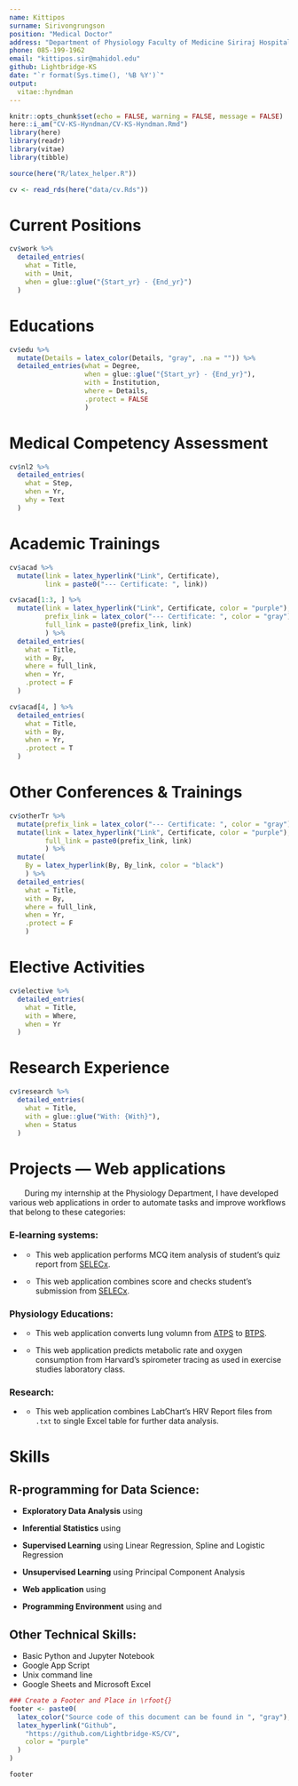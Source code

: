 ```yaml
---
name: Kittipos
surname: Sirivongrungson
position: "Medical Doctor"
address: "Department of Physiology Faculty of Medicine Siriraj Hospital,\\tabularnewline Mahidol University"
phone: 085-199-1962
email: "kittipos.sir@mahidol.edu"
github: Lightbridge-KS
date: "`r format(Sys.time(), '%B %Y')`"
output: 
  vitae::hyndman
---
```


```r
knitr::opts_chunk$set(echo = FALSE, warning = FALSE, message = FALSE)
here::i_am("CV-KS-Hyndman/CV-KS-Hyndman.Rmd")
library(here)
library(readr)
library(vitae)
library(tibble)

source(here("R/latex_helper.R"))
```

```r
cv <- read_rds(here("data/cv.Rds"))
```

# Current Positions

```r
cv$work %>% 
  detailed_entries(
    what = Title,
    with = Unit,
    when = glue::glue("{Start_yr} - {End_yr}")
  )
```

# Educations

```r
cv$edu %>% 
  mutate(Details = latex_color(Details, "gray", .na = "")) %>% 
  detailed_entries(what = Degree,
                   when = glue::glue("{Start_yr} - {End_yr}"),
                   with = Institution,
                   where = Details,
                   .protect = FALSE
                   )
```

# Medical Competency Assessment

```r
cv$nl2 %>% 
  detailed_entries(
    what = Step,
    when = Yr,
    why = Text
  )
```

# Academic Trainings

```r
cv$acad %>% 
  mutate(link = latex_hyperlink("Link", Certificate),
         link = paste0("--- Certificate: ", link))
```

```r
cv$acad[1:3, ] %>% 
  mutate(link = latex_hyperlink("Link", Certificate, color = "purple"),
         prefix_link = latex_color("--- Certificate: ", color = "gray"),
         full_link = paste0(prefix_link, link)
         ) %>% 
  detailed_entries(
    what = Title,
    with = By,
    where = full_link,
    when = Yr,
    .protect = F
  )
```

```r
cv$acad[4, ] %>% 
  detailed_entries(
    what = Title,
    with = By,
    when = Yr,
    .protect = T
  )
```

# Other Conferences & Trainings

```r
cv$otherTr %>% 
  mutate(prefix_link = latex_color("--- Certificate: ", color = "gray")) %>% 
  mutate(link = latex_hyperlink("Link", Certificate, color = "purple"),
         full_link = paste0(prefix_link, link)
         ) %>% 
  mutate(
    By = latex_hyperlink(By, By_link, color = "black")
    ) %>% 
  detailed_entries(
    what = Title,
    with = By,
    where = full_link,
    when = Yr,
    .protect = F
    )
```

# Elective Activities

```r
cv$elective %>% 
  detailed_entries(
    what = Title,
    with = Where,
    when = Yr
  )
```

# Research Experience

```r
cv$research %>% 
  detailed_entries(
    what = Title,
    with = glue::glue("With: {With}"),
    when = Status
  )
```

# Projects --- Web applications

\hfill\break

|        During my internship at the Physiology Department, I have developed various web applications in order to automate tasks and improve workflows that belong to these categories:

\hfill\break

### E-learning systems:

-   [\textcolor{purple}{\textbf{SELECx MCQ Analysis}}](https://si-physio-intern.shinyapps.io/SELECx_mcq_analysis/)

    -   This web application performs MCQ item analysis of student's quiz report from [SELECx](http://selecx.si.mahidol.ac.th).

-   [\textcolor{purple}{\textbf{SELECx Combine Quiz}}](https://si-physio-intern.shinyapps.io/SELECx_combine_quiz/)

    -   This web application combines score and checks student's submission from [SELECx](http://selecx.si.mahidol.ac.th).

### Physiology Educations:

-   [\textcolor{purple}{\textbf{BTPS calculator}}](https://btps-calc.herokuapp.com)

    -   This web application converts lung volumn from [ATPS](https://medical-dictionary.thefreedictionary.com/ambient+temperature+and+pressure%2C+saturated) to [BTPS](https://medical-dictionary.thefreedictionary.com/body+temperature+and+pressure%2c+saturated).

-   [\textcolor{purple}{\textbf{Metabolic rate and Oxygen consumption calculator}}](https://metabolic-rate-calc.herokuapp.com)

    -   This web application predicts metabolic rate and oxygen consumption from Harvard's spirometer tracing as used in exercise studies laboratory class.

### Research:

-   [\textcolor{purple}{\textbf{Combine HRV and BRS Report file}}](https://sips-ans.shinyapps.io/read_HRV_report)

    -   This web application combines LabChart's HRV Report files from `.txt` to single Excel table for further data analysis.

\hfill\break

# Skills

\hfill\break

## R-programming for Data Science:

-   **Exploratory Data Analysis** using [\textcolor{purple}{tidyverse packages}](https://www.tidyverse.org)

-   **Inferential Statistics** using [\textcolor{purple}{rstatix package}](https://rpkgs.datanovia.com/rstatix/)

-   **Supervised Learning** using Linear Regression, Spline and Logistic Regression

-   **Unsupervised Learning** using Principal Component Analysis

-   **Web application** using [\textcolor{purple}{shiny package}](https://shiny.rstudio.com)

-   **Programming Environment** using [\textcolor{purple}{RStudio}](https://www.rstudio.com) and [\textcolor{purple}{R Markdown}](https://rmarkdown.rstudio.com)


## Other Technical Skills:

-   Basic Python and Jupyter Notebook
-   Google App Script
-   Unix command line
-   Google Sheets and Microsoft Excel

\vfill


```r
### Create a Footer and Place in \rfoot{}
footer <- paste0(
  latex_color("Source code of this document can be found in ", "gray"),
  latex_hyperlink("Github",
    "https://github.com/Lightbridge-KS/CV",
    color = "purple"
  )
)

footer
```

\rfoot{`r footer`}



